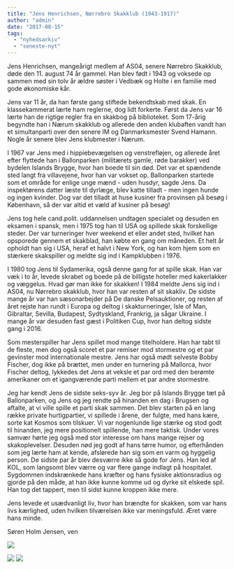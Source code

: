 ```yaml
---
title: "Jens Henrichsen, Nørrebro Skakklub (1943-1917)"
author: "admin"
date: "2017-08-15"
tags: 
  - "nyhedsarkiv"
  - "seneste-nyt"
---
```


Jens Henrichsen, mangeårigt medlem af AS04, senere Nørrebro Skakklub, døde den 11. august 74 år gammel. Han blev født i 1943 og voksede op sammen med sin tolv år ældre søster i Vedbæk og Holte i en familie med gode økonomiske kår.

Jens var 11 år, da han første gang stiftede bekendtskab med skak. En klassekammerat lærte ham reglerne, dog lidt forkerte. Først da Jens var 16 lærte han de rigtige regler fra en skakbog på biblioteket. Som 17-årig begyndte han i Nærum skakklub og allerede den anden klubaften vandt han et simultanparti over den senere IM og Danmarksmester Svend Hamann. Nogle år senere blev Jens klubmester i Nærum.

I 1967 var Jens med i hippiebevægelsen og venstrefløjen, og allerede året efter flyttede han i Ballonparken (militærets gamle, røde barakker) ved bydelen Islands Brygge, hvor han boede til sin død. Det var et spændende sted langt fra villavejene, hvor han var vokset op. Ballonparken startede som et område for enlige unge mænd - uden husdyr, sagde Jens. Da inspektørens datter læste til dyrlæge, blev katte tilladt - men ingen hunde og ingen kvinder. Dog var det tilladt at huse kusiner fra provinsen på besøg i København, så der var altid et væld af kusiner på besøg!

Jens tog hele cand.polit. uddannelsen undtagen specialet og desuden en eksamen i spansk, men i 1975 tog han til USA og spillede skak forskellige steder. Der var turneringer hver weekend et eller andet sted, hvilket han opsporede gennem et skakblad, han købte en gang om måneden. Et helt år opholdt han sig i USA, heraf et halvt i New York, og han kom hjem som en stærkere skakspiller og meldte sig ind i Kampklubben i 1976.

I 1980 tog Jens til Sydamerika, også denne gang for at spille skak. Han var væk i to år, levede skrabet og boede på de billigste hoteller med kakerlakker og væggelus. Hvad gør man ikke for skakken! I 1984 meldte Jens sig ind i AS04, nu Nørrebro skakklub, hvor han var resten af sit skakliv. De sidste mange år var han sæsonarbejder på De danske Pelsauktioner, og resten af året rejste han rundt i Europa og deltog i skakturneringer, Isle of Man, Gibraltar, Sevilla, Budapest, Sydtyskland, Frankrig, ja sågar Ukraine. I mange år var desuden fast gæst i Politiken Cup, hvor han deltog sidste gang i 2016.

Som mesterspiller har Jens spillet mod mange titelholdere. Han har tabt til de fleste, men dog også scoret et par remiser mod stormestre og et par gevinster mod internationale mestre. Jens har også mødt selveste Bobby Fischer, dog ikke på brættet, men under en turnering på Mallorca, hvor Fischer deltog, lykkedes det Jens at veksle et par ord med den berømte amerikaner om et igangværende parti mellem et par andre stormestre.

Jeg har kendt Jens de sidste seks-syv år. Jeg bor på Islands Brygge tæt på Ballonparken, og Jens og jeg rendte på hinanden en dag i Brugsen og aftalte, at vi ville spille et parti skak sammen. Det blev starten på en lang række private hurtigpartier, vi spillede i årene, der fulgte, med hans kære, sorte kat Kosmos som tilskuer. Vi var nogenlunde lige stærke og stod godt til hinanden, jeg mere positionelt spillende, han mere taktisk. Under vores samvær hørte jeg også med stor interesse om hans mange rejser og skakoplevelser. Desuden nød jeg godt af hans tørre humor, og efterhånden som jeg lærte ham at kende, afslørede han sig som en varm og hyggelig person. De sidste par år blev desværre ikke så gode for Jens. Han led af KOL, som langsomt blev værre og var flere gange indlagt på hospitalet. Sygdommen indskrænkede hans kræfter og hans fysiske aktionsradius og gjorde på den måde, at han ikke kunne komme ud og dyrke sit elskede spil. Han tog det tappert, men til sidst kunne kroppen ikke mere.

Jens levede et usædvanligt liv, hvor han brændte for skakken, som var hans livs kærlighed, uden hvilken tilværelsen ikke var meningsfuld. Æret være hans minde.

Søren Holm Jensen, ven

![](/images/jenshenrichsen3.jpg)

![](/images/jenshenrichsen.jpg) ![](/images/henrichsen.jpg)
